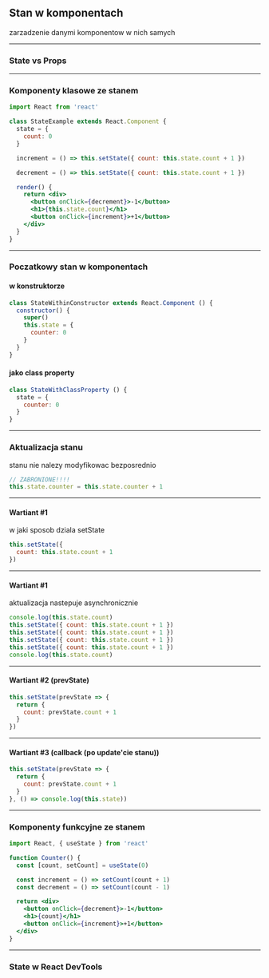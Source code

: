 ## Stan w komponentach

zarzadzenie danymi komponentow w nich samych

---

### State vs Props

---

### Komponenty klasowe ze stanem

```jsx
import React from 'react'

class StateExample extends React.Component {
  state = {
    count: 0
  }

  increment = () => this.setState({ count: this.state.count + 1 })

  decrement = () => this.setState({ count: this.state.count + 1 })

  render() {
    return <div>
      <button onClick={decrement}>-1</button>
      <h1>{this.state.count}</h1>
      <button onClick={increment}>+1</button>
    </div>
  }
}
```

---

### Poczatkowy stan w komponentach

#### w konstruktorze
```jsx
class StateWithinConstructor extends React.Component () {
  constructor() {
    super()
    this.state = {
      counter: 0
    }
  }
}
```

#### jako class property
```jsx
class StateWithClassProperty () {
  state = {
    counter: 0
  }
}
```

---

### Aktualizacja stanu

stanu nie nalezy modyfikowac bezposrednio

```js
// ZABRONIONE!!!!
this.state.counter = this.state.counter + 1
```

---

#### Wartiant #1

w jaki sposob dziala setState

```js
this.setState({
  count: this.state.count + 1
})
```

---

#### Wartiant #1

aktualizacja nastepuje asynchronicznie

```js
console.log(this.state.count)
this.setState({ count: this.state.count + 1 })
this.setState({ count: this.state.count + 1 })
this.setState({ count: this.state.count + 1 })
this.setState({ count: this.state.count + 1 })
console.log(this.state.count)
```

---

#### Wartiant #2 (prevState)
```js
this.setState(prevState => {
  return {
    count: prevState.count + 1
  }
})
```

---

#### Wartiant #3 (callback (po update'cie stanu))
```js
this.setState(prevState => {
  return {
    count: prevState.count + 1
  }
}, () => console.log(this.state))
```

---

### Komponenty funkcyjne ze stanem

```jsx
import React, { useState } from 'react'

function Counter() {
  const [count, setCount] = useState(0)

  const increment = () => setCount(count + 1)
  const decrement = () => setCount(count - 1)

  return <div>
    <button onClick={decrement}>-1</button>
    <h1>{count}</h1>
    <button onClick={increment}>+1</button>
  </div>
}

```

---

### State w React DevTools
